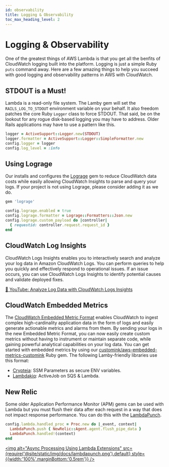 ```yaml
---
id: observability
title: Logging & Observability
toc_max_heading_level: 2
---
```



# Logging & Observability

One of the greatest things of AWS Lambda is that you get all the benfits of CloudWatch logging built into the platform. Logging is just a simple Ruby `puts` command away. Here are a few amazing things to help you succeed with good logging and observability patterns in AWS with CloudWatch.

## STDOUT is a Must!

Lambda is a read-only file system. The Lamby gem will set the `RAILS_LOG_TO_STDOUT` environment variable on your behalf. It also freedom patches the core Ruby `Logger` class to force STDOUT. That said, be on the lookout for any rogue disk-based logging you may have to address. Older Rails applications may have to use a pattern like this.

```ruby title="config/environments/production.rb"
logger = ActiveSupport::Logger.new(STDOUT)
logger.formatter = ActiveSupport::Logger::SimpleFormatter.new
config.logger = logger
config.log_level = :info
```

## Using Lograge

Our <DocLink id="quick-start" name="cookiecutter" /> installs and configures the [Lograge](https://github.com/roidrage/lograge) gem to reduce CloudWatch data costs while easily allowing CloudWatch Insights to parse and query your logs. If your project is not using Lograge, please consider adding it as we do.

```ruby title="Gemfile"
gem 'lograge'
```

```ruby title="config/environments/production.rb"
config.lograge.enabled = true
config.lograge.formatter = Lograge::Formatters::Json.new
config.lograge.custom_payload do |controller|
  { requestid: controller.request.request_id }
end
```

## CloudWatch Log Insights

CloudWatch Logs Insights enables you to interactively search and analyze your log data in Amazon CloudWatch Logs. You can perform queries to help you quickly and effectively respond to operational issues. If an issue occurs, you can use CloudWatch Logs Insights to identify potential causes and validate deployed fixes.

[🎥 YouTube: Analyze Log Data with CloudWatch Logs Insights](https://www.youtube.com/watch?v=2s2xcwm8QrM)

## CloudWatch Embedded Metrics

The [CloudWatch Embedded Metric Format](https://aws.amazon.com/blogs/mt/enhancing-workload-observability-using-amazon-cloudwatch-embedded-metric-format/) enables CloudWatch to ingest complex high-cardinality application data in the form of logs and easily generate actionable metrics and alarms from them. By sending your logs in the new Embedded Metric Format, you can now easily create custom metrics without having to instrument or maintain separate code, while gaining powerful analytical capabilities on your log data. You can get started with embedded metrics by using our [customink/aws-embedded-metrics-customink](https://github.com/customink/aws-embedded-metrics-customink) Ruby gem. The following Lamby-friendly libraries use this format:

- [Crypteia](https://github.com/customink/crypteia): SSM Parameters as secure ENV variables.
- [Lambdakiq](https://github.com/customink/lambdakiq): ActiveJob on SQS & Lambda.

## New Relic

Some older Application Performance Monitor (APM) gems can be used with Lambda but you must flush their data after each request in a way that does not impact response performance. You can do this with the [LambdaPunch](https://github.com/customink/lambda_punch).

```ruby
config.lambda.handled_proc = Proc.new do |_event, context|
  LambdaPunch.push { NewRelic::Agent.agent.flush_pipe_data }
  LambdaPunch.handled!(context)
end
```

<a href="https://github.com/customink/lambda_punch"><img alt="Async Processing Using Lambda Extensions" src={require('@site/static/img/docs/lambdapunch.png').default} style={{width:'100%',marginBottom:'0.5rem'}} /></a>

